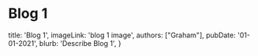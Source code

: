 # Blog 1
  title: 'Blog 1',
  imageLink: 'blog 1 image',
  authors: ["Graham"],
  pubDate: '01-01-2021',
  blurb: 'Describe Blog 1',
}
